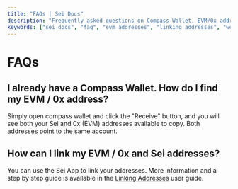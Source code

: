 ```yaml
---
title: "FAQs | Sei Docs"
description: "Frequently asked questions on Compass Wallet, EVM/0x addresses, linking and other common topics in the Sei ecosystem."
keywords: ["sei docs", "faq", "evm addresses", "linking addresses", "web3 docs"]
---
```


# FAQs

## I already have a Compass Wallet. How do I find my EVM / 0x address?

Simply open compass wallet and click the "Receive" button, and you will see both your Sei and 0x (EVM) addresses available to copy. Both addresses point to the same account.

## How can I link my EVM / 0x and Sei addresses? 

You can use the Sei App to link your addresses. More information and a step by step guide is available in the [Linking Addresses](/user-guides/linking-addresses) user guide.
